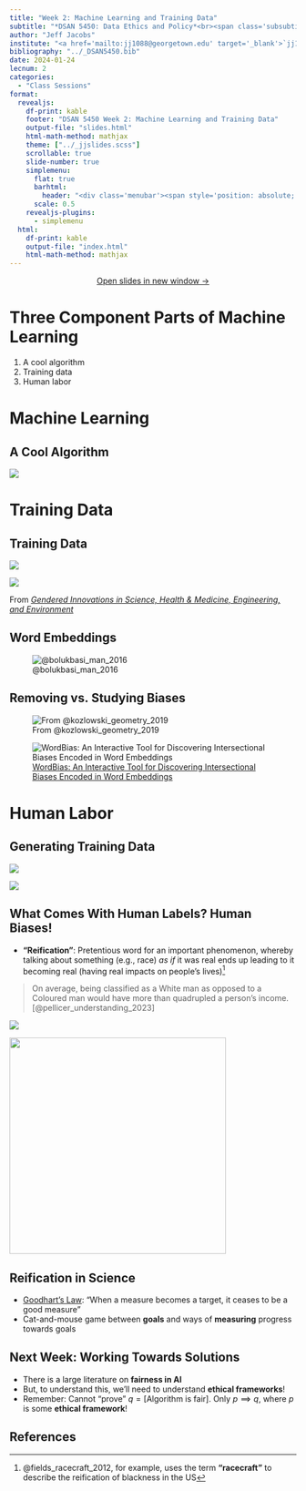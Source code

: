 ```yaml
---
title: "Week 2: Machine Learning and Training Data"
subtitle: "*DSAN 5450: Data Ethics and Policy*<br><span class='subsubtitle'>Spring 2024, Georgetown University</span>"
author: "Jeff Jacobs"
institute: "<a href='mailto:jj1088@georgetown.edu' target='_blank'>`jj1088@georgetown.edu`</a>"
bibliography: "../_DSAN5450.bib"
date: 2024-01-24
lecnum: 2
categories:
  - "Class Sessions"
format:
  revealjs:
    df-print: kable
    footer: "DSAN 5450 Week 2: Machine Learning and Training Data"
    output-file: "slides.html"
    html-math-method: mathjax
    theme: ["../_jjslides.scss"]
    scrollable: true
    slide-number: true
    simplemenu:
      flat: true
      barhtml:
        header: "<div class='menubar'><span style='position: absolute; left: 8; padding-left: 8px;'><a href='./index.html'>&larr; Return to Notes</a></span><ul class='menu'></ul></div>"
      scale: 0.5
    revealjs-plugins:
      - simplemenu
  html:
    df-print: kable
    output-file: "index.html"
    html-math-method: mathjax
---
```


::: {.content-visible unless-format="revealjs"}

<center>
<a class="h2" href="./slides.html" target="_blank">Open slides in new window &rarr;</a>
</center>

:::

# Three Component Parts of Machine Learning

1. A cool algorithm
2. Training data
3. Human labor

# Machine Learning {data-stack-name="Machine Learning"}

## A Cool Algorithm {.smaller .crunch-title}

![](images/neural_network.svg){fig-align="center"}

# Training Data {data-stack-name="Training Data"}

## Training Data {.smaller .crunch-title .crunch-quarto-layout-panel .crunch-quarto-figure}

::: {layout="[1,1]" layout-valign="center"}

![](images/pronouns.jpg){fig-align="center"}

![](images/translate.jpg){fig-align="center"}

:::

From <a href='http://genderedinnovations.stanford.edu/case-studies/nlp.html#tabs-2' target='_blank'>*Gendered Innovations in Science, Health & Medicine, Engineering, and Environment*</a>

## Word Embeddings {.smaller .crunch-title}

![@bolukbasi_man_2016](images/bolukbasi2016.png){fig-align="center"}

## Removing vs. Studying Biases {.smaller .crunch-title}

::: {layout="[1,2]" layout-valign="center"}

![From @kozlowski_geometry_2019](images/kozlowski_full.jpeg){fig-align="center"}

![<a href='https://www3.cs.stonybrook.edu/~mueller/research/pages/wordbias/' target='_blank'>WordBias: An Interactive Tool for Discovering Intersectional Biases Encoded in Word Embeddings</a>](images/wordbias_custom.jpeg){fig-align="center"}

:::

# Human Labor {data-stack-name="Human Labor"}

## Generating Training Data {.smaller}

::: {layout="[1,1]" layout-valign="center"}

![](images/snorkel_human_labelers.jpg)

![](images/snorkel_training_data.jpg)

:::

## What Comes With Human Labels? Human Biases! {.smaller .title-11 .crunch-quarto-layout-panel .crunch-quarto-figure .crunch-title .crunch-ul}

::: {layout="[1,1]"}

::: {#biases-text}

* **"Reification"**: Pretentious word for an important phenomenon, whereby talking about something (e.g., race) *as if* it was real ends up leading to it becoming real (having real impacts on people's lives)^[@fields_racecraft_2012, for example, uses the term **"racecraft"** to describe the reification of blackness in the US]

> On average, being classified as a White man as opposed to a Coloured man would have more than quadrupled a person's income. [@pellicer_understanding_2023]

![](images/permit_crop.jpeg){fig-align="center"}

:::

![](images/passport.webp){fig-align="center" width="380"}

:::

## Reification in Science

* <a href='https://en.wikipedia.org/wiki/Goodhart%27s_law' target='_blank'>Goodhart's Law</a>: "When a measure becomes a target, it ceases to be a good measure"
* Cat-and-mouse game between **goals** and ways of **measuring** progress towards goals

## Next Week: Working Towards Solutions

* There is a large literature on **fairness in AI**
* But, to understand this, we'll need to understand **ethical frameworks**!
* Remember: Cannot "prove" $q = [\text{Algorithm is fair}]$. Only $p \implies q$, where $p$ is some **ethical framework**!

## References

::: {#refs}
:::
